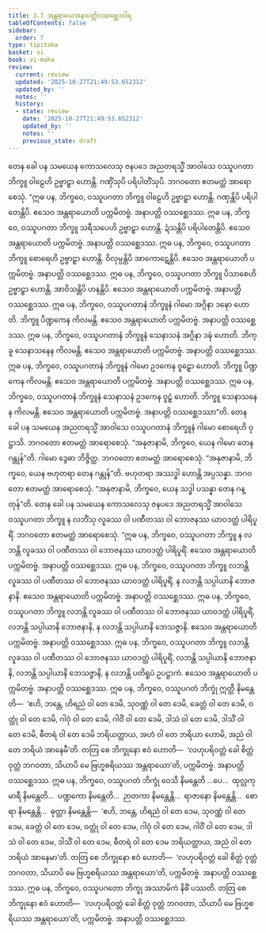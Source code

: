 ```yaml
---
title: 3.7 အန္တရာယေအနာပတ္တိဝဿစ္ဆေဒဝါရ
tableOfContents: false
sidebar:
  order: 7
type: tipitaka
basket: vi
book: vi-maha
review:
  current: review
  updated: '2025-10-27T21:49:53.652312'
  updated_by: ''
  notes: ''
  history:
  - state: review
    date: '2025-10-27T21:49:53.652312'
    updated_by: ''
    notes: ''
    previous_state: draft
---
```



<ReviewStatus review={frontmatter.review} showDetails={true} />

<HypothesisAnnotation frontmatter={frontmatter} />

<DynamicBreadcrumb />

<Division number="200" book="vi-maha" e="ch" v="3" p="206">

<Paragraph number="876" book="vi-maha">
တေန ခေါ ပန သမယေန ကောသလေသု ဇနပဒေ အညတရသ္မိံ အာဝါသေ ဝဿူပဂတာ ဘိက္ခူ ဝါဠေဟိ ဥဗ္ဗာဠှာ ဟောန္တိ. ဂဏှိံသုပိ ပရိပါတိံသုပိ. ဘဂဝတော ဧတမတ္ထံ အာရောစေသုံ.
</Paragraph>

<Paragraph number="877" book="vi-maha">
“ဣဓ ပန, ဘိက္ခဝေ, ဝဿူပဂတာ ဘိက္ခူ ဝါဠေဟိ ဥဗ္ဗာဠှာ ဟောန္တိ. ဂဏှန္တိပိ ပရိပါတေန္တိပိ. ဧသေဝ အန္တရာယောတိ ပက္ကမိတဗ္ဗံ. အနာပတ္တိ ဝဿစ္ဆေဒဿ.
</Paragraph>

<Paragraph number="878" book="vi-maha">
ဣဓ ပန, ဘိက္ခဝေ, ဝဿူပဂတာ ဘိက္ခူ သရီသပေဟိ ဥဗ္ဗာဠှာ ဟောန္တိ. ဍံသန္တိပိ ပရိပါတေန္တိပိ. ဧသေဝ အန္တရာယောတိ ပက္ကမိတဗ္ဗံ. အနာပတ္တိ ဝဿစ္ဆေဒဿ.
</Paragraph>

<Paragraph number="879" book="vi-maha">
ဣဓ ပန, ဘိက္ခဝေ, ဝဿူပဂတာ ဘိက္ခူ စောရေဟိ ဥဗ္ဗာဠှာ ဟောန္တိ. ဝိလုမ္ပန္တိပိ အာကောဋေန္တိပိ. ဧသေဝ အန္တရာယောတိ ပက္ကမိတဗ္ဗံ. အနာပတ္တိ ဝဿစ္ဆေဒဿ.
</Paragraph>

<Paragraph number="880" book="vi-maha">
ဣဓ ပန, ဘိက္ခဝေ, ဝဿူပဂတာ ဘိက္ခူ ပိသာစေဟိ ဥဗ္ဗာဠှာ ဟောန္တိ. အာဝိသန္တိပိ ဟနန္တိပိ. ဧသေဝ အန္တရာယောတိ ပက္ကမိတဗ္ဗံ. အနာပတ္တိ ဝဿစ္ဆေဒဿ.
</Paragraph>

<Paragraph number="881" book="vi-maha">
ဣဓ ပန, ဘိက္ခဝေ, ဝဿူပဂတာနံ ဘိက္ခူနံ ဂါမော အဂ္ဂိနာ ဒဍ္ဎော ဟောတိ. ဘိက္ခူ ပိဏ္ဍကေန ကိလမန္တိ. ဧသေဝ အန္တရာယောတိ ပက္ကမိတဗ္ဗံ. အနာပတ္တိ ဝဿစ္ဆေဒဿ.
</Paragraph>

<Paragraph number="882" book="vi-maha">
ဣဓ ပန, ဘိက္ခဝေ, ဝဿူပဂတာနံ ဘိက္ခူနံ သေနာသနံ အဂ္ဂိနာ ဒဍ္ဎံ ဟောတိ. ဘိက္ခူ သေနာသနေန ကိလမန္တိ. ဧသေဝ အန္တရာယောတိ ပက္ကမိတဗ္ဗံ. အနာပတ္တိ ဝဿစ္ဆေဒဿ.
</Paragraph>

<Paragraph number="883" book="vi-maha">
ဣဓ ပန, ဘိက္ခဝေ, ဝဿူပဂတာနံ ဘိက္ခူနံ ဂါမော ဥဒကေန ဝူဠှော ဟောတိ. ဘိက္ခူ ပိဏ္ဍကေန ကိလမန္တိ. ဧသေဝ အန္တရာယောတိ ပက္ကမိတဗ္ဗံ. အနာပတ္တိ ဝဿစ္ဆေဒဿ.
</Paragraph>

<Paragraph number="884" book="vi-maha">
ဣဓ ပန, ဘိက္ခဝေ, ဝဿူပဂတာနံ ဘိက္ခူနံ သေနာသနံ ဥဒကေန ဝူဠှံ ဟောတိ. ဘိက္ခူ သေနာသနေန ကိလမန္တိ. ဧသေဝ အန္တရာယောတိ ပက္ကမိတဗ္ဗံ. အနာပတ္တိ ဝဿစ္ဆေဒဿာ”တိ.
</Paragraph>

</Division>
<Division number="201" book="vi-maha" e="ch" v="3" p="207">

<Paragraph number="885" book="vi-maha">
တေန ခေါ ပန သမယေန အညတရသ္မိံ အာဝါသေ ဝဿူပဂတာနံ ဘိက္ခူနံ ဂါမော စောရေဟိ ဝုဋ္ဌာသိ. ဘဂဝတော ဧတမတ္ထံ အာရောစေသုံ. “အနုဇာနာမိ, ဘိက္ခဝေ, ယေန ဂါမော တေန ဂန္တုန်”တိ.
</Paragraph>

<Paragraph number="886" book="vi-maha">
ဂါမော ဒွေဓာ ဘိဇ္ဇိတ္ထ. ဘဂဝတော ဧတမတ္ထံ အာရောစေသုံ. “အနုဇာနာမိ, ဘိက္ခဝေ, ယေန ဗဟုတရာ တေန ဂန္တုန်”တိ.
</Paragraph>

<Paragraph number="887" book="vi-maha">
ဗဟုတရာ အဿဒ္ဓါ ဟောန္တိ အပ္ပသန္နာ. ဘဂဝတော ဧတမတ္ထံ အာရောစေသုံ. “အနုဇာနာမိ, ဘိက္ခဝေ, ယေန သဒ္ဓါ ပသန္နာ တေန ဂန္တုန်”တိ.
</Paragraph>

<Paragraph number="888" book="vi-maha">
တေန ခေါ ပန သမယေန ကောသလေသု ဇနပဒေ အညတရသ္မိံ အာဝါသေ ဝဿူပဂတာ ဘိက္ခူ န လဘိံသု လူခဿ ဝါ ပဏီတဿ ဝါ ဘောဇနဿ ယာဝဒတ္ထံ ပါရိပူရိံ. ဘဂဝတော ဧတမတ္ထံ အာရောစေသုံ.
</Paragraph>

<Paragraph number="889" book="vi-maha">
“ဣဓ ပန, ဘိက္ခဝေ, ဝဿူပဂတာ ဘိက္ခူ န လဘန္တိ လူခဿ ဝါ ပဏီတဿ ဝါ ဘောဇနဿ ယာဝဒတ္ထံ ပါရိပူရိံ. ဧသေဝ အန္တရာယောတိ ပက္ကမိတဗ္ဗံ. အနာပတ္တိ ဝဿစ္ဆေဒဿ.
</Paragraph>

<Paragraph number="890" book="vi-maha">
ဣဓ ပန, ဘိက္ခဝေ, ဝဿူပဂတာ ဘိက္ခူ လဘန္တိ လူခဿ ဝါ ပဏီတဿ ဝါ ဘောဇနဿ ယာဝဒတ္ထံ ပါရိပူရိံ, န လဘန္တိ သပ္ပါယာနိ ဘောဇနာနိ. ဧသေဝ အန္တရာယောတိ ပက္ကမိတဗ္ဗံ. အနာပတ္တိ ဝဿစ္ဆေဒဿ.
</Paragraph>

<Paragraph number="891" book="vi-maha">
ဣဓ ပန, ဘိက္ခဝေ, ဝဿူပဂတာ ဘိက္ခူ လဘန္တိ လူခဿ ဝါ ပဏီတဿ ဝါ ဘောဇနဿ ယာဝဒတ္ထံ ပါရိပူရိံ, လဘန္တိ သပ္ပါယာနိ ဘောဇနာနိ, န လဘန္တိ သပ္ပါယာနိ ဘေသဇ္ဇာနိ. ဧသေဝ အန္တရာယောတိ ပက္ကမိတဗ္ဗံ. အနာပတ္တိ ဝဿစ္ဆေဒဿ.
</Paragraph>

<Paragraph number="892" book="vi-maha">
ဣဓ ပန, ဘိက္ခဝေ, ဝဿူပဂတာ ဘိက္ခူ လဘန္တိ လူခဿ ဝါ ပဏီတဿ ဝါ ဘောဇနဿ ယာဝဒတ္ထံ ပါရိပူရိံ, လဘန္တိ သပ္ပါယာနိ ဘောဇနာနိ, လဘန္တိ သပ္ပါယာနိ ဘေသဇ္ဇာနိ, န လဘန္တိ ပတိရူပံ ဥပဋ္ဌာကံ. ဧသေဝ အန္တရာယောတိ ပက္ကမိတဗ္ဗံ. အနာပတ္တိ ဝဿစ္ဆေဒဿ.
</Paragraph>

<Paragraph number="893" book="vi-maha">
ဣဓ ပန, ဘိက္ခဝေ, ဝဿူပဂတံ ဘိက္ခုံ ဣတ္ထီ နိမန္တေတိ—  ‘ဧဟိ, ဘန္တေ, ဟိရညံ ဝါ တေ ဒေမိ, သုဝဏ္ဏံ ဝါ တေ ဒေမိ, ခေတ္တံ ဝါ တေ ဒေမိ, ဝတ္ထုံ ဝါ တေ ဒေမိ, ဂါဝုံ ဝါ တေ ဒေမိ, ဂါဝိံ ဝါ တေ ဒေမိ, ဒါသံ ဝါ တေ ဒေမိ, ဒါသိံ ဝါ တေ ဒေမိ, ဓီတရံ ဝါ တေ ဒေမိ ဘရိယတ္ထာယ, အဟံ ဝါ တေ ဘရိယာ ဟောမိ, အညံ ဝါ တေ ဘရိယံ အာနေမီ’တိ. တတြ စေ ဘိက္ခုနော ဧဝံ ဟောတိ—  ‘လဟုပရိဝတ္တံ ခေါ စိတ္တံ ဝုတ္တံ ဘဂဝတာ, သိယာပိ မေ ဗြဟ္မစရိယဿ အန္တရာယော’တိ, ပက္ကမိတဗ္ဗံ. အနာပတ္တိ ဝဿစ္ဆေဒဿ.
</Paragraph>

<Paragraph number="894" book="vi-maha">
ဣဓ ပန, ဘိက္ခဝေ, ဝဿူပဂတံ ဘိက္ခုံ ဝေသီ နိမန္တေတိ …ပေ…  ထုလ္လကုမာရီ နိမန္တေတိ…  ပဏ္ဍကော နိမန္တေတိ…  ဉာတကာ နိမန္တေန္တိ…  ရာဇာနော နိမန္တေန္တိ…  စောရာ နိမန္တေန္တိ…  ဓုတ္တာ နိမန္တေန္တိ—  ‘ဧဟိ, ဘန္တေ, ဟိရညံ ဝါ တေ ဒေမ, သုဝဏ္ဏံ ဝါ တေ ဒေမ, ခေတ္တံ ဝါ တေ ဒေမ, ဝတ္ထုံ ဝါ တေ ဒေမ, ဂါဝုံ ဝါ တေ ဒေမ, ဂါဝိံ ဝါ တေ ဒေမ, ဒါသံ ဝါ တေ ဒေမ, ဒါသိံ ဝါ တေ ဒေမ, ဓီတရံ ဝါ တေ ဒေမ ဘရိယတ္ထာယ, အညံ ဝါ တေ ဘရိယံ အာနေမာ’တိ. တတြ စေ ဘိက္ခုနော ဧဝံ ဟောတိ—  ‘လဟုပရိဝတ္တံ ခေါ စိတ္တံ ဝုတ္တံ ဘဂဝတာ, သိယာပိ မေ ဗြဟ္မစရိယဿ အန္တရာယော’တိ, ပက္ကမိတဗ္ဗံ. အနာပတ္တိ ဝဿစ္ဆေဒဿ.
</Paragraph>

<Paragraph number="895" book="vi-maha">
ဣဓ ပန, ဘိက္ခဝေ, ဝဿူပဂတော ဘိက္ခု အဿာမိကံ နိဓိံ ပဿတိ. တတြ စေ ဘိက္ခုနော ဧဝံ ဟောတိ—  ‘လဟုပရိဝတ္တံ ခေါ စိတ္တံ ဝုတ္တံ ဘဂဝတာ, သိယာပိ မေ ဗြဟ္မစရိယဿ အန္တရာယော’တိ, ပက္ကမိတဗ္ဗံ. အနာပတ္တိ ဝဿစ္ဆေဒဿ.
</Paragraph>
</Division>